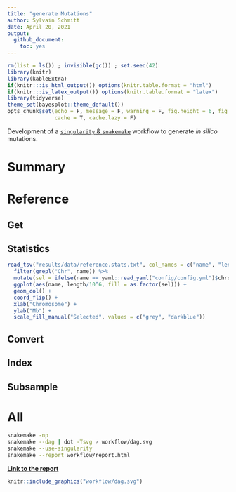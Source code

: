 ```yaml
---
title: "generate Mutations"
author: Sylvain Schmitt
date: April 20, 2021
output:
  github_document: 
    toc: yes
---
```


```r
rm(list = ls()) ; invisible(gc()) ; set.seed(42)
library(knitr)
library(kableExtra)
if(knitr:::is_html_output()) options(knitr.table.format = "html") 
if(knitr:::is_latex_output()) options(knitr.table.format = "latex") 
library(tidyverse)
theme_set(bayesplot::theme_default())
opts_chunk$set(echo = F, message = F, warning = F, fig.height = 6, fig.width = 8,
               cache = T, cache.lazy = F)
```

Development of a [`singularity` & `snakemake`](https://github.com/sylvainschmitt/snakemake_singularity) workflow to generate *in silico* mutations.

# Summary

# Reference

## Get

## Statistics

```r
read_tsv("results/data/reference.stats.txt", col_names = c("name", "length")) %>% 
  filter(grepl("Chr", name)) %>% 
  mutate(sel = ifelse(name == yaml::read_yaml("config/config.yml")$chromosome, 1, 0)) %>% 
  ggplot(aes(name, length/10^6, fill = as.factor(sel))) + 
  geom_col() +
  coord_flip() +
  xlab("Chromosome") +
  ylab("Mb") +
  scale_fill_manual("Selected", values = c("grey", "darkblue"))
```

## Convert

## Index

## Subsample

# All

```bash
snakemake -np 
snakemake --dag | dot -Tsvg > workflow/dag.svg
snakemake --use-singularity
snakemake --report workflow/report.html
```

**[Link to the report](https://github.com/sylvainschmitt/generateMutations/blob/main/workflow/report.html)**

```r
knitr::include_graphics("workflow/dag.svg")
```


